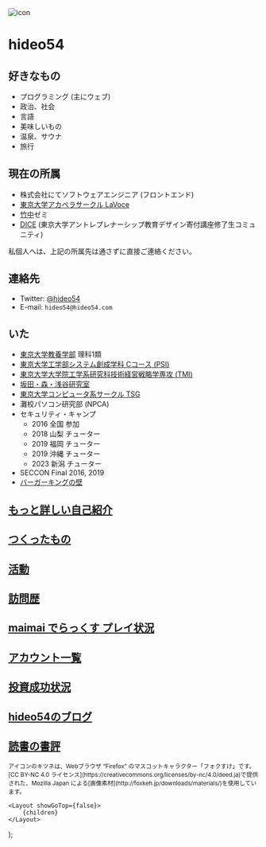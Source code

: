 
<div className='text-center'>
    <img
        src='https://img.hideo54.com/icons/main.png'
        alt='icon'
        width={200}
        height={200}
        className='rounded-full mx-auto my-4'
    />
    <h1 className='text-4xl font-bold my-4'>
        hideo54
    </h1>
</div>

## 好きなもの

* プログラミング (主にウェブ)
* 政治、社会
* 言語
* 美味しいもの
* 温泉、サウナ
* 旅行

## 現在の所属

* 株式会社<Company />にてソフトウェアエンジニア (フロントエンド)
* [東京大学アカペラサークル LaVoce](https://www.lavoce.jp/)
* [竹中](https://www.grips.ac.jp/list/jp/facultyinfo/takenaka_harukata/)ゼミ
* [DICE](https://entredu.t.u-tokyo.ac.jp/community/) (東京大学アントレプレナーシップ教育デザイン寄付講座修了生コミュニティ)

私個人へは、上記の所属先は通さずに直接ご連絡ください。

## 連絡先

* Twitter: [@hideo54](https://twitter.com/hideo54)
* E-mail: `hideo54@hideo54.com`

## いた

* [東京大学教養学部](https://www.c.u-tokyo.ac.jp/) 理科1類
* [東京大学工学部システム創成学科 Cコース (PSI)](https://www.si.t.u-tokyo.ac.jp/course/psi/)
* [東京大学大学院工学系研究科技術経営戦略学専攻 (TMI)](https://tmi.t.u-tokyo.ac.jp/)
* [坂田・森・浅谷研究室](https://www.sakatalab.t.u-tokyo.ac.jp/)
* [東京大学コンピュータ系サークル TSG](https://tsg.ne.jp/)
* 灘校パソコン研究部 (NPCA)
* セキュリティ・キャンプ
    * 2016 全国 参加
    * 2018 山梨 チューター
    * 2019 福岡 チューター
    * 2019 沖縄 チューター
    * 2023 新潟 チューター
* SECCON Final 2016, 2019
* [バーガーキングの壁](https://twitter.com/hideo54/status/1204218275233558528)

## [もっと詳しい自己紹介](/intro)

## [つくったもの](/works)

## [活動](/activity)

## [訪問歴](/visits)

## [maimai でらっくす プレイ状況](/maimai)

## [アカウント一覧](/accounts)

## [投資成功状況](/finance)

## [hideo54のブログ](https://blog.hideo54.com)

## [読書の書評](https://booklog.jp/users/hideo54?reviewed=1)

<small>
    アイコンのキツネは、Webブラウザ “Firefox” のマスコットキャラクター「フォクすけ」です。
    [CC BY-NC 4.0 ライセンス](https://creativecommons.org/licenses/by-nc/4.0/deed.ja)で提供された、Mozilla Japan による[画像素材](http://foxkeh.jp/downloads/materials/)を使用しています。
</small>

    <Layout showGoTop={false}>
        {children}
    </Layout>
);
